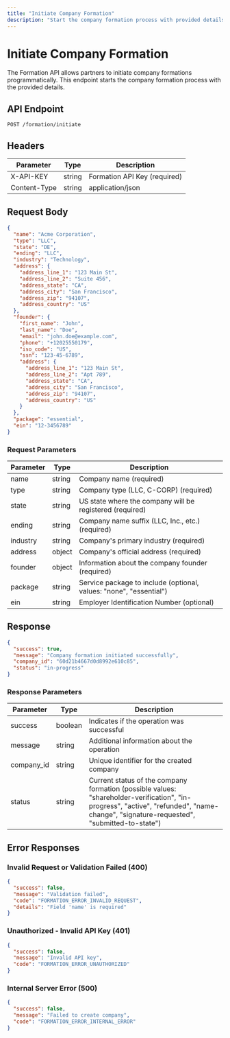 ```yaml
---
title: "Initiate Company Formation"
description: "Start the company formation process with provided details"
---
```


# Initiate Company Formation

The Formation API allows partners to initiate company formations programmatically. This endpoint starts the company formation process with the provided details.

## API Endpoint

```
POST /formation/initiate
```

## Headers

| Parameter    | Type   | Description                  |
| ------------ | ------ | ---------------------------- |
| X-API-KEY    | string | Formation API Key (required) |
| Content-Type | string | application/json             |

## Request Body

```json
{
  "name": "Acme Corporation",
  "type": "LLC",
  "state": "DE",
  "ending": "LLC",
  "industry": "Technology",
  "address": {
    "address_line_1": "123 Main St",
    "address_line_2": "Suite 456",
    "address_state": "CA",
    "address_city": "San Francisco",
    "address_zip": "94107",
    "address_country": "US"
  },
  "founder": {
    "first_name": "John",
    "last_name": "Doe",
    "email": "john.doe@example.com",
    "phone": "+12025550179",
    "iso_code": "US",
    "ssn": "123-45-6789",
    "address": {
      "address_line_1": "123 Main St",
      "address_line_2": "Apt 789",
      "address_state": "CA",
      "address_city": "San Francisco",
      "address_zip": "94107",
      "address_country": "US"
    }
  },
  "package": "essential",
  "ein": "12-3456789"
}
```

### Request Parameters

| Parameter | Type   | Description                                                        |
| --------- | ------ | ------------------------------------------------------------------ |
| name      | string | Company name (required)                                            |
| type      | string | Company type (LLC, C-CORP) (required)                              |
| state     | string | US state where the company will be registered (required)           |
| ending    | string | Company name suffix (LLC, Inc., etc.) (required)                   |
| industry  | string | Company's primary industry (required)                              |
| address   | object | Company's official address (required)                              |
| founder   | object | Information about the company founder (required)                   |
| package   | string | Service package to include (optional, values: "none", "essential") |
| ein       | string | Employer Identification Number (optional)                          |

## Response

```json
{
  "success": true,
  "message": "Company formation initiated successfully",
  "company_id": "60d21b4667d0d8992e610c85",
  "status": "in-progress"
}
```

### Response Parameters

| Parameter  | Type    | Description                                                                                                                                                                            |
| ---------- | ------- | -------------------------------------------------------------------------------------------------------------------------------------------------------------------------------------- |
| success    | boolean | Indicates if the operation was successful                                                                                                                                              |
| message    | string  | Additional information about the operation                                                                                                                                             |
| company_id | string  | Unique identifier for the created company                                                                                                                                              |
| status     | string  | Current status of the company formation (possible values: "shareholder-verification", "in-progress", "active", "refunded", "name-change", "signature-requested", "submitted-to-state") |

## Error Responses

### Invalid Request or Validation Failed (400)

```json
{
  "success": false,
  "message": "Validation failed",
  "code": "FORMATION_ERROR_INVALID_REQUEST",
  "details": "Field 'name' is required"
}
```

### Unauthorized - Invalid API Key (401)

```json
{
  "success": false,
  "message": "Invalid API key",
  "code": "FORMATION_ERROR_UNAUTHORIZED"
}
```

### Internal Server Error (500)

```json
{
  "success": false,
  "message": "Failed to create company",
  "code": "FORMATION_ERROR_INTERNAL_ERROR"
}
```
